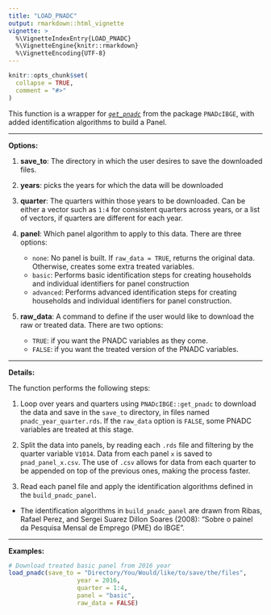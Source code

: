```yaml
---
title: "LOAD_PNADC"
output: rmarkdown::html_vignette
vignette: >
  %\VignetteIndexEntry{LOAD_PNADC}
  %\VignetteEngine{knitr::rmarkdown}
  %\VignetteEncoding{UTF-8}
---
```


```r
knitr::opts_chunk$set(
  collapse = TRUE,
  comment = "#>"
)
```


This function is a wrapper for [*`get_pnadc`*](https://www.rdocumentation.org/packages/PNADcIBGE/versions/0.7.0/topics/get_pnadc) from the package `PNADcIBGE`, with added identification algorithms to build a Panel.

***
**Options:**

  1. **save_to**: The directory in which the user desires to save the downloaded files.


  2. **years**: picks the years for which the data will be downloaded
 

  3. **quarter**: The quarters within those years to be downloaded. Can be either a vector such as `1:4` for consistent quarters across years, or a list of vectors, if quarters are different for each year.


  4. **panel**: Which panel algorithm to apply to this data. There are three options:
     * `none`: No panel is built. If `raw_data = TRUE`, returns the original data. Otherwise, creates some extra treated variables.
     * `basic`: Performs basic identification steps for creating households and individual identifiers for panel construction
     * `advanced`: Performs advanced identification steps for creating households and individual identifiers for panel construction.
  
  
  5. **raw_data**: A command to define if the user would like to download the raw or treated data. There are two options:
     * `TRUE`: if you want the PNADC variables as they come.
     * `FALSE`: if you want the treated version of the PNADC variables.
     
***
**Details:**

The function performs the following steps:
  
  1. Loop over years and quarters using `PNADcIBGE::get_pnadc` to download the data and save in the `save_to` directory, in files named `pnadc_year_quarter.rds`. If the `raw_data` option is `FALSE`, some PNADC variables are treated at this stage.
  
  2. Split the data into panels, by reading each `.rds` file and filtering by the quarter variable `V1014`. Data from each panel `x` is saved to `pnad_panel_x.csv`. The use of `.csv` allows for data from each quarter to be appended on top of the previous ones, making the process faster.
  
  3. Read each panel file and apply the identification algorithms defined in the `build_pnadc_panel`.
  
* The identification algorithms in `build_pnadc_panel` are drawn from Ribas, Rafael Perez, and Sergei Suarez Dillon Soares (2008): "Sobre o painel da Pesquisa Mensal de Emprego (PME) do IBGE".
  
***  

**Examples:** 
 
```r
# Download treated basic panel from 2016 year
load_pnadc(save_to = "Directory/You/Would/like/to/save/the/files",
                   year = 2016,
                   quarter = 1:4,
                   panel = "basic",
                   raw_data = FALSE)
```
 
 
 
